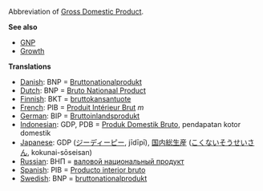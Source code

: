 Abbreviation of [[Gross Domestic Product]].

'''See also'''
* [[GNP]]
* [[Growth]]


'''Translations'''
*[[Danish]]: BNP = [[Bruttonationalprodukt]]
*[[Dutch]]: BNP = [[Bruto Nationaal Product]]
*[[Finnish]]: BKT = [[bruttokansantuote]]
*[[French]]: PIB = [[Produit Intérieur Brut]] ''m''
*[[German]]: BIP = [[Bruttoinlandsprodukt]]
*[[Indonesian]]: GDP, PDB = [[Produk Domestik Bruto]], pendapatan kotor domestik
*[[Japanese]]: GDP ([[ジーディーピー]], jīdīpī), [[国内]][[総生産]] ([[こくない]][[そうせいさん]], kokunai-sōseisan)
*[[Russian]]: ВНП = [[валовой национальный продукт]]
*[[Spanish]]: PIB = [[Producto interior bruto]]
*[[Swedish]]: BNP = [[bruttonationalprodukt]]